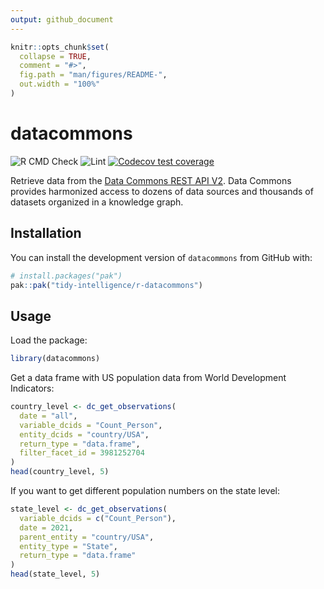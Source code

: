 ```yaml
---
output: github_document
---
```


<!-- README.md is generated from README.Rmd. Please edit that file -->

```r
knitr::opts_chunk$set(
  collapse = TRUE,
  comment = "#>",
  fig.path = "man/figures/README-",
  out.width = "100%"
)
```

# datacommons

<!-- badges: start -->
<!-- [![CRAN status](https://www.r-pkg.org/badges/version/uisapi)](https://cran.r-project.org/package=datacommons)
[![CRAN downloads](https://cranlogs.r-pkg.org/badges/uisapi)](https://cran.r-project.org/package=datacommons) -->
![R CMD Check](https://github.com/tidy-intelligence/r-datacommons/actions/workflows/R-CMD-check.yaml/badge.svg)
![Lint](https://github.com/tidy-intelligence/r-datacommons/actions/workflows/lint.yaml/badge.svg)
[![Codecov test coverage](https://codecov.io/gh/tidy-intelligence/r-datacommons/graph/badge.svg)](https://app.codecov.io/gh/tidy-intelligence/r-datacommons)
<!-- badges: end -->

Retrieve data from the [Data Commons REST API V2](https://docs.datacommons.org/api/rest/v2/). Data Commons provides harmonized access to dozens of data sources and thousands of datasets organized in a knowledge graph. 

## Installation

<!-- You can install `datacommons` from [CRAN](https://cran.r-project.org/package=datacommons) via:

```r
install.packages("datacommons")
``` 
-->

You can install the development version of `datacommons` from GitHub with:

```r
# install.packages("pak")
pak::pak("tidy-intelligence/r-datacommons")
```

## Usage

Load the package:

```r
library(datacommons)
```

Get a data frame with US population data from World Development Indicators:

```r
country_level <- dc_get_observations(
  date = "all",
  variable_dcids = "Count_Person",
  entity_dcids = "country/USA",
  return_type = "data.frame",
  filter_facet_id = 3981252704
)
head(country_level, 5)
```

If you want to get different population numbers on the state level:

```r
state_level <- dc_get_observations(
  variable_dcids = c("Count_Person"),
  date = 2021,
  parent_entity = "country/USA",
  entity_type = "State",
  return_type = "data.frame"
)
head(state_level, 5)
```
